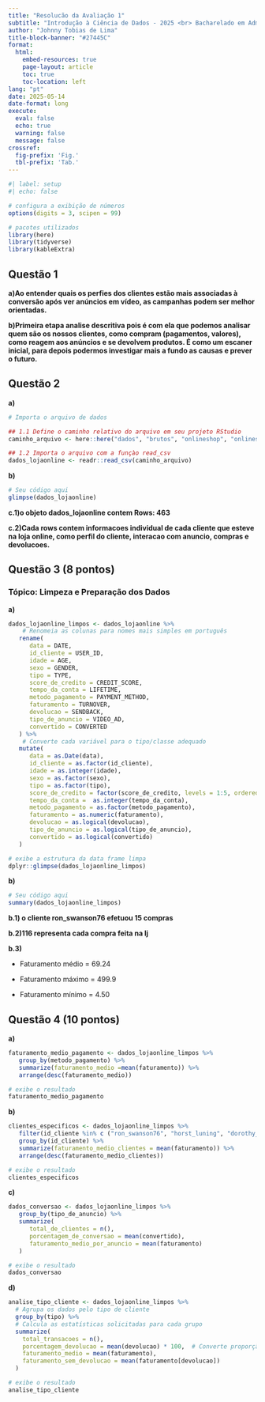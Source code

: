 ```yaml
---
title: "Resolucão da Avaliação 1"
subtitle: "Introdução à Ciência de Dados - 2025 <br> Bacharelado em Administração"
author: "Johnny Tobias de Lima"
title-block-banner: "#27445C"
format:
  html:
    embed-resources: true
    page-layout: article
    toc: true
    toc-location: left
lang: "pt"
date: 2025-05-14
date-format: long
execute: 
  eval: false
  echo: true
  warning: false
  message: false
crossref:
  fig-prefix: 'Fig.'
  tbl-prefix: 'Tab.'
---
```



```r
#| label: setup
#| echo: false

# configura a exibição de números
options(digits = 3, scipen = 99)

# pacotes utilizados
library(here)
library(tidyverse)
library(kableExtra)
```



## Questão 1 


**a)Ao entender quais os perfies dos clientes estão mais associadas à               conversão após ver anúncios em vídeo, as campanhas podem ser melhor orientadas.** 


**b)Primeira etapa analise descritiva pois é com ela que podemos analisar  quem são os nossos clientes, como compram (pagamentos, valores), como reagem aos anúncios e se devolvem produtos. É como um escaner inicial, para depois podermos investigar mais a fundo as causas e prever o futuro.** 




## Questão 2 


**a)** 

```r

# Importa o arquivo de dados

## 1.1 Define o caminho relativo do arquivo em seu projeto RStudio
caminho_arquivo <- here::here("dados", "brutos", "onlineshop", "onlineshop.csv")

## 1.2 Importa o arquivo com a funçào read_csv
dados_lojaonline <- readr::read_csv(caminho_arquivo)

```


**b)** 

```r

# Seu código aqui
glimpse(dados_lojaonline)
```


**c.1)o objeto dados_lojaonline contem Rows: 463** 



**c.2)Cada rows contem informacoes individual de cada cliente que esteve na loja online, como perfil do cliente, interacao com anuncio, compras e devolucoes.** 




## Questão 3 (8 pontos)

### Tópico: Limpeza e Preparação dos Dados 

**a)** 

```r

dados_lojaonline_limpos <- dados_lojaonline %>% 
    # Renomeia as colunas para nomes mais simples em português
   rename(
      data = DATE,
      id_cliente = USER_ID,
      idade = AGE,
      sexo = GENDER,
      tipo = TYPE,
      score_de_credito = CREDIT_SCORE,
      tempo_da_conta = LIFETIME,
      metodo_pagamento = PAYMENT_METHOD,
      faturamento = TURNOVER,
      devolucao = SENDBACK,
      tipo_de_anuncio = VIDEO_AD,
      convertido = CONVERTED
   ) %>% 
    # Converte cada variável para o tipo/classe adequado
   mutate(
      data = as.Date(data),
      id_cliente = as.factor(id_cliente),
      idade = as.integer(idade),
      sexo = as.factor(sexo),
      tipo = as.factor(tipo),
      score_de_credito = factor(score_de_credito, levels = 1:5, ordered = TRUE),
      tempo_da_conta =  as.integer(tempo_da_conta),
      metodo_pagamento = as.factor(metodo_pagamento),
      faturamento = as.numeric(faturamento),
      devolucao = as.logical(devolucao),
      tipo_de_anuncio = as.logical(tipo_de_anuncio),
      convertido = as.logical(convertido)
   )

# exibe a estrutura da data frame limpa
dplyr::glimpse(dados_lojaonline_limpos)
```


**b)** 

```r

# Seu código aqui
summary(dados_lojaonline_limpos)

```


**b.1) o cliente ron_swanson76 efetuou  15 compras**


**b.2)116 representa cada compra feita na lj ** 


**b.3) ** 

- Faturamento médio = 69.24

- Faturamento máximo = 499.9

- Faturamento mínimo = 4.50




## Questão 4 (10 pontos)

 
**a)** 


```r

faturamento_medio_pagamento <- dados_lojaonline_limpos %>% 
   group_by(metodo_pagamento) %>% 
   summarize(faturamento_medio =mean(faturamento)) %>% 
   arrange(desc(faturamento_medio))

# exibe o resultado
faturamento_medio_pagamento
```



**b)** 


```r

clientes_especificos <- dados_lojaonline_limpos %>% 
   filter(id_cliente %in% c ("ron_swanson76", "horst_luning", "dorothy_parker")) %>% 
   group_by(id_cliente) %>% 
   summarize(faturamento_medio_clientes = mean(faturamento)) %>% 
   arrange(desc(faturamento_medio_clientes))

# exibe o resultado
clientes_especificos
```



**c)** 


```r

dados_conversao <- dados_lojaonline_limpos %>% 
   group_by(tipo_de_anuncio) %>% 
   summarize(
      total_de_clientes = n(),
      porcentagem_de_conversao = mean(convertido),
      faturamento_medio_por_anuncio = mean(faturamento)
   )

# exibe o resultado 
dados_conversao
```



**d)** 


```r

analise_tipo_cliente <- dados_lojaonline_limpos %>%
  # Agrupa os dados pelo tipo de cliente
  group_by(tipo) %>%
  # Calcula as estatísticas solicitadas para cada grupo
  summarize(
    total_transacoes = n(),
    porcentagem_devolucao = mean(devolucao) * 100,  # Converte proporção para porcentagem
    faturamento_medio = mean(faturamento),
    faturamento_sem_devolucao = mean(faturamento[devolucao])
  )

# exibe o resultado 
analise_tipo_cliente
```





